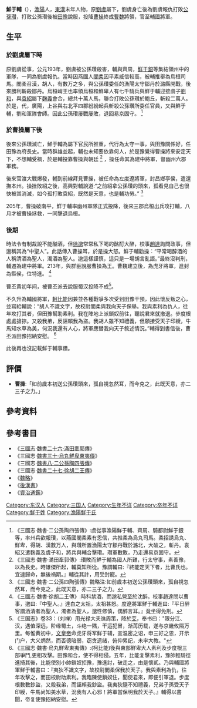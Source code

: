 
'''鮮于輔'''（{{bd|？||？||catIdx=X}}），[[漁陽|漁陽]]人，[[東漢|東漢]]末年人物，原[[劉虞|劉虞]]屬下，劉虞身亡後為劉虞報仇打敗[[公孫瓚|公孫瓚]]，打败公孫瓚後被[[田豫|田豫]]說服，投降[[曹操|曹操]]終成[[曹魏|曹魏]]將領，官至輔國將軍。

==生平==
=== 於劉虞屬下時 ===
原劉虞從事，公元193年，劉虞被公孫瓚殺害，輔與齊周，[[鮮于銀|鮮于銀]]等集結領州中的軍隊，一同為劉虞報仇。當時因燕國人[[閻柔|閻柔]]因平素威信較高，被輔推舉為烏桓司馬。閻柔召漢，胡人，有數万之多，與公孫瓚委任的漁陽太守鄒丹於潞縣開戰，後來勝利斬殺鄒丹。烏桓峭王也率領烏桓和鮮卑人有七千騎兵與鮮于輔迎接虞子[[劉和_(東漢)|劉和]]，與[[袁紹|袁紹]]屬下[[麴義|麴義]]會合，總共十萬人馬，聯合打敗公孫瓚於鮑丘，斬殺二萬人。於是，代，廣陽，上谷與右北平四郡紛紛起兵斬殺公孫瓚所委任官員，又與鮮于輔，劉和軍隊會師。因此公孫瓚屢戰屢敗，退回易京固守。 <ref>《三國志·魏書·二公孫陶四張傳》:虞從事漁陽鮮于輔、齊周、騎都尉鮮于銀等，率州兵欲報瓚，以燕國閻柔素有恩信，共推柔為烏丸司馬。柔招誘烏丸、鮮卑，得胡、漢數万人，與瓚所置漁陽太守鄒丹戰於潞北，大破之，斬丹。袁紹又遣麴義及虞子和，將兵與輔合擊瓚。瓚軍數敗，乃走還易京固守。</ref>

===於曹操屬下後===
後來公孫瓚滅亡，鮮于輔為屬下官民所推重，代行為太守一事，與田豫關係好，任田豫為府長史。當時群雄並起，輔也未知要依靠何人，於是豫覺得曹操將來安定天下，不想輔受禍，於是輔投靠曹操與朝廷 <ref>《三國志·魏書·滿田牽郭傳》:瓚敗而鮮于輔為國人所難，行太守事，素善豫，以為長史。時雄傑所起，輔莫知所從。豫謂輔曰:『終能定天下者，比曹氏也。宜速歸命，無後禍期。』輔從其計，用受封寵。</ref> ，操任命其為建中將軍，督幽州六郡軍務。

後來官渡大戰爆發，輔到前線拜見曹操，被任命為左度遼將軍，封昌鄉亭侯，遣還撫本州。操挫敗紹之後，高興對輔說道:“之前紹拿公孫瓚的頭來，孤看見自己也很快被其消滅，如今孤打敗袁紹，既然是天意，也是輔功勞。” <ref>《三國志·魏書·二公孫四陶張傳》魏略注:如前歲本初送公孫瓚頭來，孤自視忽然耳，而今克之，此既天意，亦二三子之力。</ref>

205年，曹操破南平，鮮于輔率幽州軍隊正式投降，後來三郡烏桓出兵攻打輔，八月才被曹操拯救，一同擊退烏桓。

===後期===
時法令有制裁說不能酗酒，但[[徐邈|徐邈]]常常私下喝的酩酊大醉，校事[[趙達_(校事)|趙達]]詢問政事，但邈稱其為“中聖人”。此話傳入曹操耳，於是操大怒。鮮于輔勸操：“平常喝醉酒的人稱清酒為聖人，濁酒為聖人。邈這樣謹慎，這只是一場胡言亂語。”最終沒判刑，輔遷為建中將軍。213年，與群臣說服曹操為王。曹魏建立後，為虎牙將軍，進封為縣侯，位特進。 <ref>《三國志·魏書·徐胡二王傳》:時科禁酒，而邈私營至於沈醉。校事趙達問以曹事，邈曰:『中聖人。』達白之太祖，太祖甚怒。度遼將軍鮮于輔進曰:『平日醉客謂酒清者為聖人，濁者為聖人，邈性修慎，偶醉言耳。』竟坐得免刑。</ref>

曹丕黄初年间，被曹丕派去說服蜀汉投降不成<ref>《三国志》卷33：（刘禅）用光禄大夫谯周策，降於[[邓艾|艾]]，奉书曰："限分江、汉，遇值深远，阶缘蜀土，斗绝一隅，干运犯冒，渐苒历载，遂与京畿攸隔万里。每惟黄初中，[[曹丕|文皇帝]]命虎牙将军鲜于辅，宣温密之诏，申三好之恩，开示门户，大义炳然，而否德暗弱，窃贪遗绪，俯仰累纪，未率大教。"</ref>。

不久升為輔國將軍，[[軻比能|軻比能]]因兼並各種戰爭多次受到田豫干預，因此懷反叛之心，並寫給輔說：“胡人不識文字，故校尉閻柔與我向天子保舉。我與素利為仇人，往年攻打其者，但田豫幫助素利。我在陣地上派鎖奴前往，聽說君來就撤退。步度根處處搶掠。又殺我弟，反誣賴我為盜。我胡人雖不知禮義，但願接受天子印綬，牛馬知水草為美，何況我還有人心，將軍應替我向天子敘述情況。”輔得到書信後，曹丕派田豫招納安慰。 <ref>《三國志·魏書·烏丸鮮卑東夷傳》:(柯比能)後與東部鮮卑大人素利及步度根三部爭鬥,更相攻擊。田豫和合，使不得相侵。五年，比能复擊素利，豫帥輕騎徑進掎其後，比能使別小帥鎖奴拒豫，豫進討，破走之，由是懷貳。乃與輔國將軍鮮于輔書曰：『夷狄不識文字，故校尉閻柔保我於天子。我與素利為仇，往年攻擊之，而田校尉助素利。我臨陳使鎖奴住，聞使君來，即便引軍退。步度根數數鈔盜，又殺我弟，而誣賴我鈔盜。我夷狄隨不知禮義，兄弟子孫受天子印綬，牛馬尚知美水草，況我有人心邪！將軍當保明我於天子。』輔得以書聞，帝复使豫招納安慰。 </ref>

此後再也沒記載鮮于輔事蹟。

==評價==
*'''曹操''':「如前歲本初送公孫瓚頭來，孤自視忽然耳，而今克之，此既天意，亦二三子之力。」

==參考資料==
{{reflist|2}}


==參考書目==
* 《[[三國志|三國志]]·[[s:三國志/卷26|魏書二十六·滿田牽郭傳]]》
* 《三國志·[[s:三國志/卷30|魏書三十·烏丸鮮卑東夷傳]]》
* 《三國志·[[s:三國志/卷08|魏書八·二公孫陶四張傳]]》
* 《三國志·[[s:三國志/卷27|魏書二十七·徐胡二王傳]]》
* 《[[魏略|魏略]]》
* 《[[後漢書|後漢書]]》
* 《[[資治通鑑|資治通鑑]]》

[[Category:东汉人|Category:东汉人]]
[[Category:三国人|Category:三国人]]
[[Category:生年不详|Category:生年不详]]
[[Category:卒年不详|Category:卒年不详]]
[[Category:鮮于姓|Category:鮮于姓]]
[[Category:漁陽鮮于氏|Category:漁陽鮮于氏]]